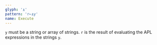 ```yaml
---
glyph: '⍎'
pattern: 'r←⍎y'
name: Execute
---
```


`y` must be a string or array of strings. `r` is the result of evaluating the APL expressions in the strings `y`.